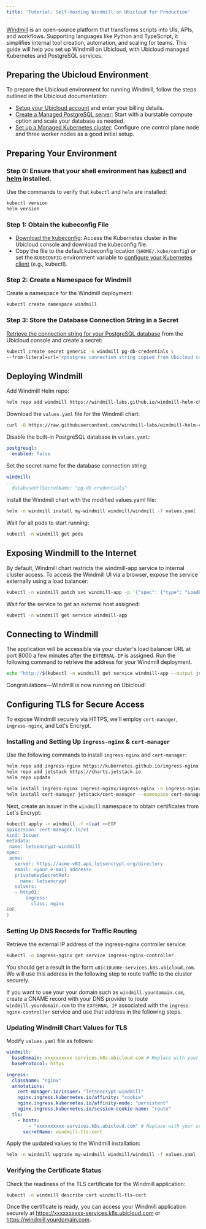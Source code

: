```yaml
---
title: 'Tutorial: Self-Hosting Windmill on Ubicloud for Production'
---
```


[Windmill](https://www.windmill.dev/) is an open-source platform that transforms scripts into UIs, APIs, and workflows. Supporting languages like Python and TypeScript, it simplifies internal tool creation, automation, and scaling for teams. This guide will help you set up Windmill on Ubicloud, with Ubicloud managed Kubernetes and PostgreSQL services.

## Preparing the Ubicloud Environment
To prepare the Ubicloud environment for running Windmill, follow the steps outlined in the Ubicloud documentation:
- [Setup your Ubicloud account](https://www.ubicloud.com/docs/quick-start/managed-services) and enter your billing details.
- [Create a Managed PostgreSQL server](https://www.ubicloud.com/docs/managed-postgresql/overview#create-managed-postgresql): Start with a burstable compute option and scale your database as needed.
- [Set up a Managed Kubernetes cluster](https://www.ubicloud.com/docs/managed-kubernetes/quickstart): Configure one control plane node and three worker nodes as a good initial setup.

## Preparing Your Environment
### Step 0: Ensure that your shell environment has [kubectl](https://kubernetes.io/docs/tasks/tools/#kubectl) and [helm](https://helm.sh/) installed.

Use the commands to verify that `kubectl` and `helm` are installed:
```bash
kubectl version
helm version
```
### Step 1: Obtain the kubeconfig File
- [Download the kubeconfig](https://www.ubicloud.com/docs/managed-kubernetes/quickstart#download-the-kubeconfig): Access the Kubernetes cluster in the Ubicloud console and download the kubeconfig file.
- Copy the file to the default kubeconfig location (`$HOME/.kube/config`) or set the `KUBECONFIG` environment variable to [configure your Kubernetes client](https://kubernetes.io/docs/concepts/configuration/organize-cluster-access-kubeconfig/) (e.g., kubectl).

### Step 2: Create a Namespace for Windmill
Create a namespace for the Windmill deployment:
```bash
kubectl create namespace windmill
```

### Step 3: Store the Database Connection String in a Secret
[Retrieve the connection string for your PostgreSQL database](https://www.ubicloud.com/docs/managed-postgresql/overview#connect-to-managed-postgresql) from the Ubicloud console and create a secret:
```bash
kubectl create secret generic -n windmill pg-db-credentials \
--from-literal=url='<postgres connection string copied from Ubicloud console>'
```

## Deploying Windmill
Add Windmill Helm repo:

```bash
helm repo add windmill https://windmill-labs.github.io/windmill-helm-charts/
```

Download the `values.yaml` file for the Windmill chart:
```bash
curl -O https://raw.githubusercontent.com/windmill-labs/windmill-helm-charts/refs/heads/main/charts/windmill/values.yaml
```

Disable the built-in PostgreSQL database in `values.yaml`:
```yaml
postgresql:
  enabled: false
```

Set the secret name for the database connection string:
```yaml
windmill:
...
  databaseUrlSecretName: "pg-db-credentials"
```

Install the Windmill chart with the modified values.yaml file:
```bash
helm -n windmill install my-windmill windmill/windmill -f values.yaml
```

Wait for all pods to start running:

```bash
kubectl -n windmill get pods
```


## Exposing Windmill to the Internet
By default, Windmill chart restricts the windmill-app service to internal cluster access. To access the Windmill UI via a browser, expose the service externally using a load balancer:
```bash
kubectl -n windmill patch svc windmill-app -p '{"spec": {"type": "LoadBalancer"}}'
```

Wait for the service to get an external host assigned:
```bash
kubectl -n windmill get service windmill-app
```

## Connecting to Windmill
The application will be accessible via your cluster's load balancer URL at port 8000 a few minutes after the `EXTERNAL-IP` is assigned. Run the following command to retrieve the address for your Windmill deployment.
```bash
echo "http://$(kubectl -n windmill get service windmill-app --output jsonpath='{.status.loadBalancer.ingress[0].hostname}'):8000"
```

Congratulations—Windmill is now running on Ubicloud!

## Configuring TLS for Secure Access
To expose Windmill securely via HTTPS, we'll employ `cert-manager`, `ingress-nginx`, and Let's Encrypt.

### Installing and Setting Up `ingress-nginx` & `cert-manager`
Use the following commands to install `ingress-nginx` and `cert-manager`:
```bash
helm repo add ingress-nginx https://kubernetes.github.io/ingress-nginx
helm repo add jetstack https://charts.jetstack.io
helm repo update

helm install ingress-nginx ingress-nginx/ingress-nginx -n ingress-nginx --create-namespace
helm install cert-manager jetstack/cert-manager --namespace cert-manager --create-namespace --set crds.enabled=true
```

Next, create an issuer in the `windmill` namespace to obtain certificates from Let's Encrypt:
```bash
kubectl apply -n windmill -f <(cat <<EOF
apiVersion: cert-manager.io/v1
kind: Issuer
metadata:
 name: letsencrypt-windmill
spec:
 acme:
   server: https://acme-v02.api.letsencrypt.org/directory
   email: <your e-mail address>
   privateKeySecretRef:
     name: letsencrypt
   solvers:
   - http01:
       ingress:
         class: nginx
EOF
)
```

### Setting Up DNS Records for Traffic Routing
Retrieve the external IP address of the ingress-nginx controller service:
```bash
kubectl -n ingress-nginx get service ingress-nginx-controller
```

You should get a result in the form `u8ic10u08e-services.k8s.ubicloud.com`. We will use this address in the following step to route traffic to the cluster securely.

<Note>If you want to use your your domain such as `windmill.yourdomain.com`, create a CNAME record with your DNS provider to route `windmill.yourdomain.com` to the `EXTERNAL-IP` associated with the `ingress-nginx-controller` service and use that address in the following steps.</Note>

### Updating Windmill Chart Values for TLS
Modify `values.yaml` file as follows:
```yaml
windmill:
  baseDomain: xxxxxxxxxx-services.k8s.ubicloud.com # Replace with your service URL or domain
  baseProtocol: https

ingress:
  className: "nginx"
  annotations: 
    cert-manager.io/issuer: "letsencrypt-windmill"
    nginx.ingress.kubernetes.io/affinity: "cookie"
    nginx.ingress.kubernetes.io/affinity-mode: "persistent"
    nginx.ingress.kubernetes.io/session-cookie-name: "route"
  tls: 
    - hosts:
        - "xxxxxxxxxx-services.k8s.ubicloud.com" # Replace with your service URL or domain
      secretName: windmill-tls-cert
```

Apply the updated values to the Windmill installation:
```bash
helm -n windmill upgrade my-windmill windmill/windmill -f values.yaml
```

### Verifying the Certificate Status

Check the readiness of the TLS certificate for the Windmill application:
```bash
kubectl -n windmill describe cert windmill-tls-cert
```

Once the certificate is ready, you can access your Windmill application securely at https://xxxxxxxxxx-services.k8s.ubicloud.com or https://windmill.yourdomain.com.
